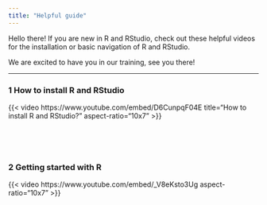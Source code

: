 ---
title: "Helpful guide"
---

Hello there! If you are new in R and RStudio, check out these helpful videos for the installation or basic navigation of R and RStudio.

We are excited to have you in our training, see you there!

------------------------------------------------------------------------

### 1 How to install R and RStudio

{{< video https://www.youtube.com/embed/D6CunpqF04E title="How to install R and RStudio?" aspect-ratio="10x7" >}}

<br>

<br>

### 2 Getting started with R

{{< video https://www.youtube.com/embed/_V8eKsto3Ug  aspect-ratio="10x7" >}}
